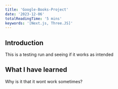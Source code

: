 ```yaml
---
title: 'Google-Books-Project'
date: '2023-12-06'
totalReadingTime: '5 mins'
keywords: '[Next.js, Three.JS]'
---
```


## Introduction
This is a testing run and seeing if it works as intended

## What I have learned
Why is it that it wont work sometimes?
